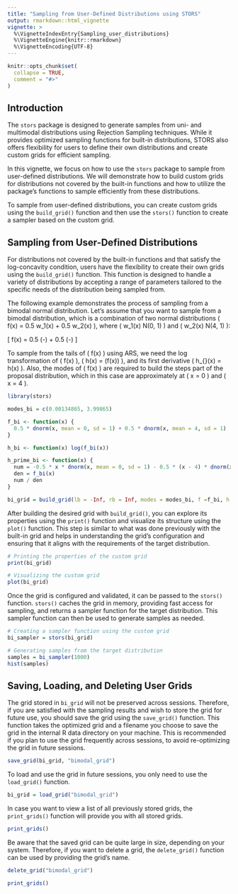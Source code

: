 ```yaml
---
title: "Sampling from User-Defined Distributions using STORS"
output: rmarkdown::html_vignette
vignette: >
  %\VignetteIndexEntry{Sampling_user_distributions}
  %\VignetteEngine{knitr::rmarkdown}
  %\VignetteEncoding{UTF-8}
---
```


```r
knitr::opts_chunk$set(
  collapse = TRUE,
  comment = "#>"
)
```

## Introduction

The `stors` package is designed to generate samples from uni- and multimodal distributions using Rejection Sampling techniques. While it provides optimized sampling functions for built-in distributions, STORS also offers flexibility for users to define their own distributions and create custom grids for efficient sampling.

In this vignette, we focus on how to use the `stors` package to sample from user-defined distributions. We will demonstrate how to build custom grids for distributions not covered by the built-in functions and how to utilize the package's functions to sample efficiently from these distributions.

To sample from user-defined distributions, you can create custom grids using the `build_grid()` function and then use the `stors()` function to create a sampler based on the custom grid.

## Sampling from User-Defined Distributions

For distributions not covered by the built-in functions and that satisfy the log-concavity condition, users have the flexibility to create their own grids using the `build_grid()` function. This function is designed to handle a variety of distributions by accepting a range of parameters tailored to the specific needs of the distribution being sampled from.

The following example demonstrates the process of sampling from a bimodal normal distribution. Let's assume that you want to sample from a bimodal distribution, which is a combination of two normal distributions \( f(x) = 0.5 w_1(x) + 0.5 w_2(x) \), where \( w_1(x) \sim N(0, 1) \) and \( w_2(x) \sim N(4, 1) \):

\[
f(x) =  0.5 \frac{1}{\sqrt{2 \pi}}  \exp\left(-\frac{x^2}{2}\right) + 0.5  \frac{1}{\sqrt{2 \pi}} \exp\left(-\frac{(x - 4)^2}{2}\right)
\]

To sample from the tails of \( f(x) \) using ARS, we need the log transformation of \( f(x) \), \( h(x) = \log(f(x)) \), and its first derivative \( h_{\text{prime}}(x) = \frac{d}{dx} h(x) \). Also, the modes of \( f(x) \) are required to build the steps part of the proposal distribution, which in this case are approximately at \( x = 0 \) and \( x = 4 \).

```r
library(stors)

modes_bi = c(0.00134865, 3.99865)

f_bi <- function(x) {
  0.5 * dnorm(x, mean = 0, sd = 1) + 0.5 * dnorm(x, mean = 4, sd = 1)
}

h_bi <- function(x) log(f_bi(x))

h_prime_bi <- function(x) {
  num = -0.5 * x * dnorm(x, mean = 0, sd = 1) - 0.5 * (x - 4) * dnorm(x, mean = 4, sd = 1)
  den = f_bi(x)
  num / den
}

bi_grid = build_grid(lb = -Inf, rb = Inf, modes = modes_bi, f =f_bi, h = h_bi, h_prime = h_prime_bi)
```

After building the desired grid with `build_grid()`, you can explore its properties using the `print()` function and visualize its structure using the `plot()` function. This step is similar to what was done previously with the built-in grid and helps in understanding the grid's configuration and ensuring that it aligns with the requirements of the target distribution.

```r
# Printing the properties of the custom grid
print(bi_grid)

# Visualizing the custom grid
plot(bi_grid)
```

Once the grid is configured and validated, it can be passed to the `stors()` function. `stors()` caches the grid in memory, providing fast access for sampling, and returns a sampler function for the target distribution. This sampler function can then be used to generate samples as needed.

```r
# Creating a sampler function using the custom grid
bi_sampler = stors(bi_grid)

# Generating samples from the target distribution
samples = bi_sampler(1000)
hist(samples)
```

## Saving, Loading, and Deleting User Grids

The grid stored in `bi_grid` will not be preserved across sessions. Therefore, if you are satisfied with the sampling results and wish to store the grid for future use, you should save the grid using the `save_grid()` function. This function takes the optimized grid and a filename you choose to save the grid in the internal R data directory on your machine. This is recommended if you plan to use the grid frequently across sessions, to avoid re-optimizing the grid in future sessions.

```r
save_grid(bi_grid, "bimodal_grid")
```

To load and use the grid in future sessions, you only need to use the `load_grid()` function.

```r
bi_grid = load_grid("bimodal_grid")
```

In case you want to view a list of all previously stored grids, the `print_grids()` function will provide you with all stored grids.

```r
print_grids()
```

Be aware that the saved grid can be quite large in size, depending on your system. Therefore, if you want to delete a grid, the `delete_grid()` function can be used by providing the grid's name.

```r
delete_grid("bimodal_grid")

print_grids()
```
